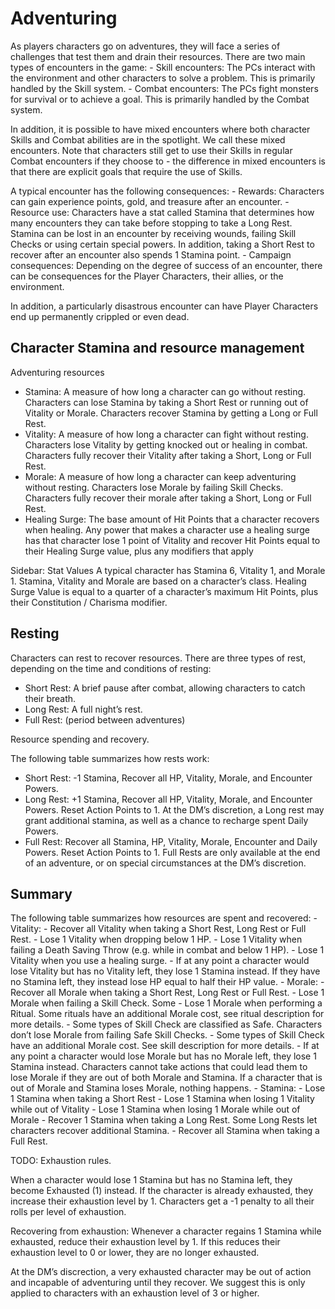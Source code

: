 # Adventuring

As players characters go on adventures, they will face a series of challenges that test them and drain their resources. 
There are two main types of encounters in the game:
- Skill encounters:  The PCs interact with the environment and other characters to solve a problem. This is primarily handled by the Skill system.
- Combat encounters: The PCs fight monsters for survival or to achieve a goal. This is primarily handled by the Combat system.

In addition, it is possible to have mixed encounters where both character Skills and Combat abilities are in the spotlight.
We call these mixed encounters. Note that characters still get to use their Skills in regular Combat encounters if they choose to -
the difference in mixed encounters is that there are explicit goals that require the use of Skills.

A typical encounter has the following consequences:
- Rewards: Characters can gain experience points, gold, and treasure after an encounter.
- Resource use: Characters have a stat called Stamina that determines how many encounters 
they can take before stopping to take a Long Rest. Stamina can be lost in an encounter by 
receiving wounds, failing Skill Checks or using certain special powers. In addition,
taking a Short Rest to recover after an encounter also spends 1 Stamina point.
- Campaign consequences: Depending on the degree of success of an encounter, there can be
consequences for the Player Characters, their allies, or the environment.

In addition, a particularly disastrous encounter can have Player Characters end up
permanently crippled or even dead.

## Character Stamina and resource management

Adventuring resources

- Stamina: A measure of how long a character can go without resting. Characters can lose Stamina by taking a Short Rest or running out of Vitality or Morale. Characters recover Stamina by getting a Long or Full Rest. 
- Vitality: A measure of how long a character can fight without resting. Characters lose Vitality by getting knocked out or healing in combat. Characters fully recover their Vitality after taking a Short, Long or Full Rest.
- Morale: A measure of how long a character can keep adventuring without resting. Characters lose Morale by failing Skill Checks. Characters fully recover their morale after taking a Short, Long or Full Rest.
- Healing Surge: The base amount of Hit Points that a character recovers when healing. Any power that makes a character use a healing surge has that character lose 1 point of Vitality and recover Hit Points equal to their Healing Surge value, plus any modifiers that apply

Sidebar: Stat Values
A typical character has Stamina 6, Vitality 1, and Morale 1.
Stamina, Vitality and Morale are based on a character’s class.
Healing Surge Value is equal to a quarter of a character’s maximum Hit Points, plus their Constitution / Charisma modifier.

## Resting

Characters can rest to recover resources. There are three types of rest, depending on the time and conditions of resting:

- Short Rest: A brief pause after combat, allowing characters to catch their breath.
- Long Rest: A full night’s rest.
- Full Rest: (period between adventures)

Resource spending and recovery.

The following table summarizes how rests work:

- Short Rest: 
-1 Stamina, Recover all HP, Vitality, Morale, and Encounter Powers.
- Long Rest:
+1 Stamina, Recover all HP, Vitality, Morale, and Encounter Powers.
Reset Action Points to 1.
At the DM’s discretion, a Long rest may grant additional stamina, as well as a chance to recharge spent Daily Powers.
- Full Rest:
Recover all Stamina, HP, Vitality, Morale, Encounter and Daily Powers.
Reset Action Points to 1.
Full Rests are only available at the end of an adventure, or on special circumstances at the DM’s discretion.

## Summary

The following table summarizes how resources are spent and recovered:
- Vitality: 
  - Recover all Vitality when taking a Short Rest, Long Rest or Full Rest.
  - Lose 1 Vitality when dropping below 1 HP.
  - Lose 1 Vitality when failing a Death Saving Throw (e.g. while in combat and below 1 HP).
  - Lose 1 Vitality when you use a healing surge.
  - If at any point a character would lose Vitality but has no Vitality left, they lose 1 Stamina instead. If they have no Stamina left, they instead lose HP equal to half their HP value.
- Morale:
  - Recover all Morale when taking a Short Rest, Long Rest or Full Rest.
  - Lose 1 Morale when failing a Skill Check. Some 
  - Lose 1 Morale when performing a Ritual. Some rituals have an additional Morale cost, see ritual description for more details.
  - Some types of Skill Check are classified as Safe. Characters don’t lose Morale from failing Safe Skill Checks.
  - Some types of Skill Check have an additional Morale cost. See skill description for more details.
  - If at any point a character would lose Morale but has no Morale left, they lose 1 Stamina instead. Characters cannot take actions that could lead them to lose Morale if they are out of both Morale and Stamina. If a character that is out of Morale and Stamina loses Morale, nothing happens.
- Stamina:
  - Lose 1 Stamina when taking a Short Rest
  - Lose 1 Stamina when losing 1 Vitality while out of Vitality
  - Lose 1 Stamina when losing 1 Morale while out of Morale
  - Recover 1 Stamina when taking a Long Rest. Some Long Rests let characters recover additional Stamina.
  - Recover all Stamina when taking a Full Rest.

TODO: Exhaustion rules.

When a character would lose 1 Stamina but has no Stamina left, they become Exhausted (1) instead. If the character is already exhausted,
they increase their exhaustion level by 1. Characters get a -1 penalty to all their rolls per level of exhaustion.

Recovering from exhaustion: Whenever a character regains 1 Stamina while exhausted, reduce their exhaustion level by 1. 
If this reduces their exhaustion level to 0 or lower, they are no longer exhausted.

At the DM's discrection, a very exhausted character may be out of action and incapable of adventuring until they recover. 
We suggest this is only applied to characters with an exhaustion level of 3 or higher. 